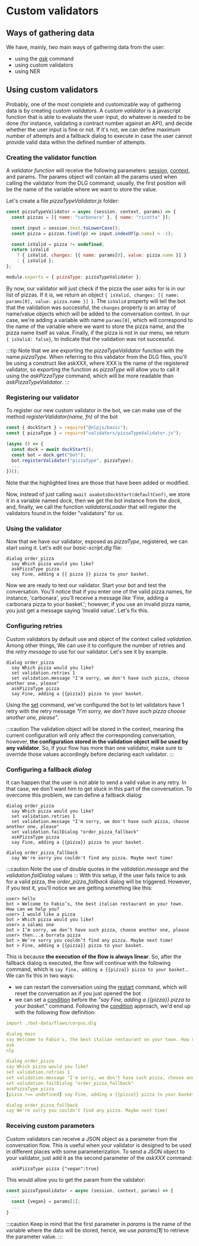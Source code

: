 # Custom validators

## Ways of gathering data

We have, mainly, two main ways of gathering data from the user:

- using the [_ask_](/technical-reference/dlg_commands_reference#ask) command
- using custom validators
- using NER

## Using custom validators

Probably, one of the most complete and customizable way of gathering data is by creating _custom validators_.
A _custom validator_ is a javascript function that is able to evaluate the user input, do whatever is needed to be done
(for instance, validating a contract number against an API), and decide whether the user input is fine or not. If it's
not, we can define maximum number of attempts and a fallback dialog to execute in case the user cannot provide valid data
within the defined number of attempts.

### Creating the validator function

A _validator function_ will receive the following parameters: [session](/technical-reference/key_concepts#session),
[context](/technical-reference/key_concepts#context), and params.
The params object will contain all the params used when calling the validator from the DLG command; usually, the first
position will be the name of the variable where we want to store the value.

Let's create a file _pizzaTypeValidator.js_ folder:

```js title="validators/pizzaTypeValidator.js"
const pizzaTypeValidator = async (session, context, params) => {
  const pizzas = [{ name: "carbonara" }, { name: "ricotta" }];

  const input = session.text.toLowerCase();
  const pizza = pizzas.find((p) => input.indexOf(p.name) > -1);

  const isValid = pizza != undefined;
  return isValid
    ? { isValid, changes: [{ name: params[0], value: pizza.name }] }
    : { isValid };
};

module.exports = { pizzaType: pizzaTypeValidator };
```

By now, our validator will just check if the pizza the user asks for is in our list of pizzas. If it is, we return an object
`{ isValid, changes: [{ name: params[0], value: pizza.name }] }`. The `isValid` property will tell the bot that the
validation was successful, the `changes` property is an array of name/value objects which will be added to the conversation
context. In our case, we're adding a variable with name `params[0]`, which will correspond to the name of the variable where
we want to store the pizza name, and the pizza name itself as value.
Finally, if the pizza is not in our menu, we return `{ isValid: false}`, to indicate that the validation was not successful.

:::tip
Note that we are exporting the _pizzaTypeValidator_ function with the name _pizzaType_. When referring to this validator from
the DLG files, you'll be using a construct like askXXX, where XXX is the name of the registered validator, so exporting the
function as _pizzaType_ will allow you to call it using the _askPizzaType_ command, which will be more readable than
_askPizzaTypeValidator_.
:::

### Registering our validator

To register our new custom validator in the bot, we can make use of the method _registerValidator(name, fn)_ of
the <GithubLink to="packages/bot/src/bot.js">bot</GithubLink>

```js
const { dockStart } = require("@nlpjs/basic");
const { pizzaType } = require("validators/pizzaTypeValidator.js");

(async () => {
  const dock = await dockStart();
  const bot = dock.get("bot");
  bot.registerValidator("pizzaType", pizzaType);
  ...
})();
```

Note that the highlighted lines are those that have been added or modified.

Now, instead of just calling `await axabotsDockStart(defaultConf)`, we store it in a variable named _dock_, then we get the
bot instance from the _dock_, and, finally, we call the function _validatorsLoader_ that will register the validators found in
the folder "validators" for us.

### Using the validator

Now that we have our validator, exposed as _pizzaType_, registered, we can start using it. Let's edit our _basic-script.dlg_ file:

```
dialog order_pizza
  say Which pizza would you like?
  askPizzaType pizza
  say Fine, adding a {{ pizza }} pizza to your basket.
```

Now we are ready to test our validator. Start your bot and test the conversation.
You'll notice that if you enter one of the valid pizza names, for instance, 'carbonara', you'll receive a message like
'Fine, adding a carbonara pizza to your basket.'; however, if you use an invalid pizza name, you just get a message saying
'Invalid value'. Let's fix this.

### Configuring retries

Custom validators by default use and object of the context called _validation_. Among other things, We can use it to
configure the number of retries and the _retry message_ to use for our validator. Let's see it by example.

```
dialog order_pizza
  say Which pizza would you like?
  set validation.retries 1
  set validation.message "I'm sorry, we don't have such pizza, choose another one, please"
  askPizzaType pizza
  say Fine, adding a {{pizza}} pizza to your basket.
```

Using the [set](/bot-orchestration/dlg_commands_reference#set) command, we've configured the bot to let validators
have 1 retry with the retry message _"I'm sorry, we don't have such pizza choose another one, please"_.

:::caution
The validation object will be stored in the context, meaning the current configuration will only affect the corresponding
conversation, however, **the configuration stored in the validation object will be used by any validator**. So, if your
flow has more than one validator, make sure to override those values accordingly before declaring each validator.
:::

### Configuring a fallback _dialog_

It can happen that the user is not able to send a valid value in any retry. In that case, we don't want him to get stuck
in this part of the conversation. To overcome this problem, we can define a fallback dialog:

```{10-11}
dialog order_pizza
  say Which pizza would you like?
  set validation.retries 1
  set validation.message "I'm sorry, we don't have such pizza, choose another one, please"
  set validation.failDialog "order_pizza_fallback"
  askPizzaType pizza
  say Fine, adding a {{pizza}} pizza to your basket.

dialog order_pizza_fallback
  say We're sorry you couldn't find any pizza. Maybe next time!
```

:::caution
Note the use of double quotes in the _validation.message_ and the _validation.failDialog_ values
:::
With this setup, if the user fails twice to ask for a valid pizza, the _order_pizza_fallback_ dialog will be triggered.
However, if you test it, you'll notice we are getting something like this:

```any {1,3,5,7}
user> hello
bot > Welcome to Fabio’s, the best italian restaurant on your town. How can we help you?
user> I would like a pizza
bot > Which pizza would you like?
user> a salami one
bot > I’m sorry, we don’t have such pizza, choose another one, please
user> then...a burrata pizza
bot > We’re sorry you couldn’t find any pizza. Maybe next time!
bot > Fine, adding a {{pizza}} pizza to your basket.
```

This is because **the execution of the flow is always linear**. So, after the fallback dialog is executed, the flow will
continue with the following command, which is `say Fine, adding a {{pizza}} pizza to your basket.`. We can fix this in two ways:

- we can restart the conversation using the [restart](/technical-reference/dlg_commands_reference#restart) command, which will
  reset the conversation as if you just opened the bot
- we can set a [condition](/technical-reference/dlg_commands_reference#conditional-execution) before the _"say Fine, adding a
  {{pizza}} pizza to your basket."_ command.
  Following the [condition](/technical-reference/dlg_commands_reference#conditional-execution) approach, we'd end up with the
  following flow definition:

```yaml title=bot-data/flows/basic-script.dlg {14}
import ./bot-data/flows/corpus.dlg

dialog main
say Welcome to Fabio's, the best italian restaurant on your town. How can we help you?
ask
nlp

dialog order_pizza
say Which pizza would you like?
set validation.retries 1
set validation.message "I'm sorry, we don't have such pizza, choose another one, please"
set validation.failDialog "order_pizza_fallback"
askPizzaType pizza
[pizza !== undefined] say Fine, adding a {{pizza}} pizza to your basket.

dialog order_pizza_fallback
say We're sorry you couldn't find any pizza. Maybe next time!
```

### Receiving custom parameters

Custom validators can receive a JSON object as a parameter from the conversation flow. This is useful when your
validator is designed to be used in different places with some parameterization.
To send a JSON object to your validator, just add it as the second parameter of the _askXXX_ command:

```
  askPizzaType pizza {"vegan":true}
```

This would allow you to get the param from the validator:

```js
const pizzaTypealidator = async (session, context, params) => {
  ...
  const {vegan} = params[1];
  ...
}
```

:::caution
Keep in mind that the first parameter in _params_ is the name of the variable where the data will be stored, hence,
we use _params[**1**]_ to retrieve the parameter value.
:::
